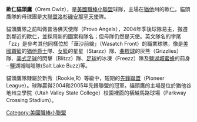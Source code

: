 '''歐仁貓頭鷹'''（Orem Owlz），是[[美國職棒小聯盟|美國職棒小聯盟]]球隊，主場在[[猶他|猶他]]州的歐仁。貓頭鷹隊的母球團是[[大聯盟|大聯盟]][[洛杉磯安那罕天使|洛杉磯安那罕天使]]隊。

貓頭鷹隊之前叫做普洛佛天使隊（Provo Angels），2004年季後球隊易主，搬遷到鄰近的歐仁，並採用新的圖案和隊名；但母隊仍然是天使。英文隊名的字尾「zz」是參考其他同樣位於「華沙前線」（Wasatch Front）的職業球隊，像是[[美國職籃|美國職籃]]的[[猶他爵士|猶他爵士]]隊、[[女籃|女籃]]的星星（Starzz）隊、[[曲棍球|曲棍球]]的灰熊（Grizzlies）隊、[[美式足球|美式足球]]的閃擊（Blitzz）隊、[[足球|足球]]的冰凍（Freezz）隊及[[鹽湖城蜜蜂|鹽湖城蜜蜂]]的前身─鹽湖城嗡嗡隊(Salt Lake Buzz)等。

貓頭鷹隊隸屬於新秀（Rookie,R）等級中，短期的[[先鋒聯盟|先鋒聯盟]]（Pioneer League）。球隊贏得2004和2005年先鋒聯盟的冠軍。貓頭鷹的主場是位於猶他谷地州立學院（Utah Valley State College）校園裡面的橫越馬路球場（Parkway Crossing Stadium）。


[[Category:美國職棒小聯盟|Category:美國職棒小聯盟]]
